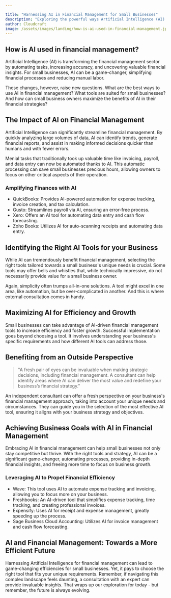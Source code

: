```yaml
---

title: "Harnessing AI in Financial Management for Small Businesses"
description: "Exploring the powerful ways Artificial Intelligence (AI) can revolutionize financial management within small businesses."
author: Cloudcraft
image: /assets/images/landing/how-is-ai-used-in-financial-management.jpg
---
```


## How is AI used in financial management?

Artificial Intelligence (AI) is transforming the financial management sector by automating tasks, increasing accuracy, and uncovering valuable financial insights. For small businesses, AI can be a game-changer, simplifying financial processes and reducing manual labor.

These changes, however, raise new questions. What are the best ways to use AI in financial management? What tools are suited for small businesses? And how can small business owners maximize the benefits of AI in their financial strategies?

<ServicesBlurb />

## The Impact of AI on Financial Management

Artificial Intelligence can significantly streamline financial management. By quickly analyzing large volumes of data, AI can identify trends, generate financial reports, and assist in making informed decisions quicker than humans and with fewer errors.

Menial tasks that traditionally took up valuable time like invoicing, payroll, and data entry can now be automated thanks to AI. This automatic processing can save small businesses precious hours, allowing owners to focus on other critical aspects of their operation.

### Amplifying Finances with AI

 * QuickBooks: Provides AI-powered automation for expense tracking, invoice creation, and tax calculation.
 * Gusto: Streamlines payroll via AI, ensuring an error-free process.
 * Xero: Offers an AI tool for automating data entry and cash flow forecasting.
 * Zoho Books: Utilizes AI for auto-scanning receipts and automating data entry.

## Identifying the Right AI Tools for your Business

While AI can tremendously benefit financial management, selecting the right tools tailored towards a small business's unique needs is crucial. Some tools may offer bells and whistles that, while technically impressive, do not necessarily provide value for a small business owner.

Again, simplicity often trumps all-in-one solutions. A tool might excel in one area, like automation, but be over-complicated in another. And this is where external consultation comes in handy.

## Maximizing AI for Efficiency and Growth

Small businesses can take advantage of AI-driven financial management tools to increase efficiency and foster growth. Successful implementation goes beyond choosing a tool. It involves understanding your business's specific requirements and how different AI tools can address those.

<GetStartedBlurb />

## Benefiting from an Outside Perspective

<blockquote tip>
"A fresh pair of eyes can be invaluable when making strategic decisions, including financial management. A consultant can help identify areas where AI can deliver the most value and redefine your business’s financial strategy."
</blockquote>

An independent consultant can offer a fresh perspective on your business's financial management approach, taking into account your unique needs and circumstances. They can guide you in the selection of the most effective AI tool, ensuring it aligns with your business strategy and objectives.

## Achieving Business Goals with AI in Financial Management

Embracing AI in financial management can help small businesses not only stay competitive but thrive. With the right tools and strategy, AI can be a significant game-changer, automating processes, providing in-depth financial insights, and freeing more time to focus on business growth.

### Leveraging AI to Propel Financial Efficiency

 * Wave: This tool uses AI to automate expense tracking and invoicing, allowing you to focus more on your business.
 * Freshbooks: An AI-driven tool that simplifies expense tracking, time tracking, and creating professional invoices.
 * Expensify: Uses AI for receipt and expense management, greatly speeding up the process.
 * Sage Business Cloud Accounting: Utilizes AI for invoice management and cash flow forecasting.

## AI and Financial Management: Towards a More Efficient Future

Harnessing Artificial Intelligence for financial management can lead to game-changing efficiencies for small businesses. Yet, it pays to choose the right tool that fits your unique requirements. Remember, if navigating this complex landscape feels daunting, a consultation with an expert can provide invaluable insights. That wraps up our exploration for today - but remember, the future is always evolving.
